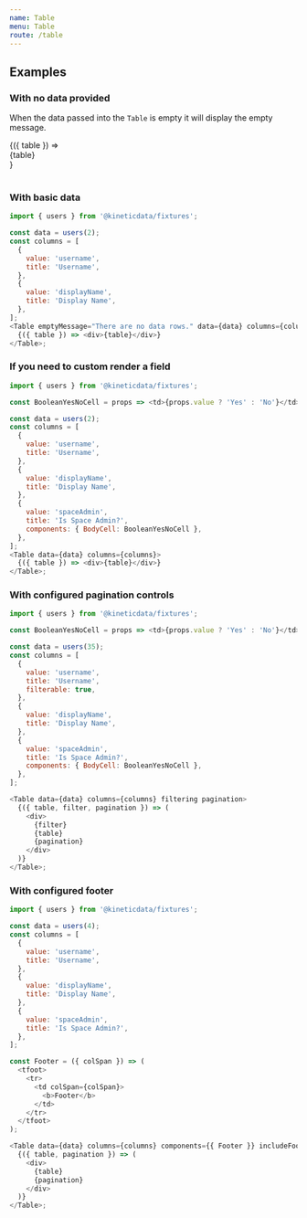 ```yaml
---
name: Table
menu: Table
route: /table
---
```



## Examples

### With no data provided

When the data passed into the `Table` is empty it will display the empty message.

<Playground>
  <Table
    data={[]}
    columns={[{ value: 'username', title: 'Username' }]}
    emptyMessage="There are no data rows."
  >
    {({ table }) => <div>{table}</div>}
  </Table>
</Playground>

### With basic data

```js
import { users } from '@kineticdata/fixtures';

const data = users(2);
const columns = [
  {
    value: 'username',
    title: 'Username',
  },
  {
    value: 'displayName',
    title: 'Display Name',
  },
];
<Table emptyMessage="There are no data rows." data={data} columns={columns}>
  {({ table }) => <div>{table}</div>}
</Table>;
```

### If you need to custom render a field

```js
import { users } from '@kineticdata/fixtures';

const BooleanYesNoCell = props => <td>{props.value ? 'Yes' : 'No'}</td>;

const data = users(2);
const columns = [
  {
    value: 'username',
    title: 'Username',
  },
  {
    value: 'displayName',
    title: 'Display Name',
  },
  {
    value: 'spaceAdmin',
    title: 'Is Space Admin?',
    components: { BodyCell: BooleanYesNoCell },
  },
];
<Table data={data} columns={columns}>
  {({ table }) => <div>{table}</div>}
</Table>;
```

### With configured pagination controls

```js
import { users } from '@kineticdata/fixtures';

const BooleanYesNoCell = props => <td>{props.value ? 'Yes' : 'No'}</td>;

const data = users(35);
const columns = [
  {
    value: 'username',
    title: 'Username',
    filterable: true,
  },
  {
    value: 'displayName',
    title: 'Display Name',
  },
  {
    value: 'spaceAdmin',
    title: 'Is Space Admin?',
    components: { BodyCell: BooleanYesNoCell },
  },
];

<Table data={data} columns={columns} filtering pagination>
  {({ table, filter, pagination }) => (
    <div>
      {filter}
      {table}
      {pagination}
    </div>
  )}
</Table>;
```

### With configured footer

```js
import { users } from '@kineticdata/fixtures';

const data = users(4);
const columns = [
  {
    value: 'username',
    title: 'Username',
  },
  {
    value: 'displayName',
    title: 'Display Name',
  },
  {
    value: 'spaceAdmin',
    title: 'Is Space Admin?',
  },
];

const Footer = ({ colSpan }) => (
  <tfoot>
    <tr>
      <td colSpan={colSpan}>
        <b>Footer</b>
      </td>
    </tr>
  </tfoot>
);

<Table data={data} columns={columns} components={{ Footer }} includeFooter>
  {({ table, pagination }) => (
    <div>
      {table}
      {pagination}
    </div>
  )}
</Table>;
```
